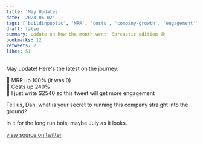 ```yaml
---
title: 'May Updates'
date: '2023-06-02'
tags: ['buildinpublic', 'MRR', 'costs', 'company-growth', 'engagement']
draft: false
summary: Update on how the month went! Sarcastic edition 😆
bookmarks: 12
retweets: 2
likes: 51
---
```


<ContentPieceWrapper>
May update! Here's the latest on the journey:

💸 MRR up 100% (it was 0) <br />
💸 Costs up 240%<br />
💸 I just write $2540 so this tweet will get more engagement<br />

Tell us, Dan, what is your secret to running this company straight into the ground?

In it for the long run bois, maybe July as it looks.

</ContentPieceWrapper>

[view source on twitter](https://twitter.com/d4m1n/status/1664564185957560321)
